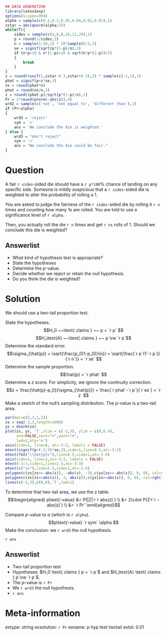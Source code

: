 ```r
## DATA GENERATION
library(latex2exp)
options(scipen=999)
alpha = sample(c(0.2,0.1,0.05,0.04,0.02,0.01),1)
zstar = abs(qnorm(alpha/2))
while(T){
    sides = sample(c(4,6,8,10,12,20),1)
    p = round(1/sides,3)
    n = sample(1:10,1) * 10^sample(0:3,1)
    se = signif(sqrt(p*(1-p)/n),3)
    if (n*p>10 & n*(1-p)>10 & sqrt(n*p*(1-p))>7)
    {
        break
    }
}
z = round(runif(1,zstar-0.3,zstar+0.3),2) * sample(c(-1,1),1)
phat = signif(p+z*se,3)
ns = round(phat*n)
phat = round(ns/n,3)
z = round((phat-p)/sqrt(p*(1-p)/n),2)
Pr = 2*round(pnorm(-abs(z)),4)
wrd2 = sample(c('not', 'not equal to', 'different than'),1)
if (Pr<alpha)
{
    wrd3 = 'reject'
    sym = '<'
    ans = 'We conclude the die is weighted.'
} else {
    wrd3 = "don't reject"
    sym = '>'
    ans = "We conclude the die could be fair."
}

```

Question
========

A fair `r sides`-sided die should have a `r p*100`% chance of landing on any specific side. Someone is mildly suspicious that a `r sides`-sided die is weighted to alter the probability of rolling a 1.

You are asked to judge the fairness of the `r sides`-sided die by rolling it `r n` times and counting how many 1s are rolled. You are told to use a significance level of `r alpha`.

Then, you actually roll the die `r n` times and get `r ns` rolls of 1. Should we conclude this die is weighted?


Answerlist
--------
* What kind of hypothesis test is appropriate?
* State the hypotheses
* Determine the $p$-value.
* Decide whether we reject or retain the null hypothesis.
* Do you think the die is weighted?


Solution
========

We should use a two-tail proportion test.

State the hypotheses.
$$H_0 ~~\text{ claims } ~~ p = `r p` $$
$$H_\text{A} ~~\text{ claims } ~~ p \ne `r p`$$
Determine the standard error.
$$\sigma_{\hat{p}} = \sqrt{\frac{p_0(1-p_0)}{n}} = \sqrt{\frac{`r p`(1-`r p`)}{`r n`}} = `r se` $$
Determine the sample proportion.
$$\hat{p} = `r phat` $$
Determine a $z$ score. For simplicity, we ignore the continuity correction.
$$z = \frac{\hat{p}-p_0}{\sigma_{\hat{p}}} = \frac{`r phat`-`r p`}{`r se`} = `r z` $$
Make a sketch of the null's sampling distribution. The $p$-value is a two-tail area.

```r
par(mar=c(5,3,1,1))
zs = seq(-3,3,length=1000)
ys = dnorm(zs)
plot(zs, ys, 'l',xlim = c(-3,3), ylim = c(0,0.4),
     ann=FALSE,xaxt="n",yaxt="n",
     lwd=1,bty='n')
axis(side=1, line=0, at=-3:3, labels = FALSE)
mtext(signif(p+(-3:3)*se,3),side=1,line=0.5,at=-3:3)
mtext(TeX("\\hat{p}="),line=0.5,side=1,at=-3.6)
axis(side=1, line=2,at=-3:3, labels = FALSE)
mtext(-3:3,side=1,line=2.5,at=-3:3)
mtext(c("z="),line=2.5,side=1,at=-3.6)
polygon(c(zs[zs<=-abs(z)], -abs(z), -3),c(ys[zs<=-abs(z)], 0, 0), col=rgb(1,0,0,0.5))
polygon(c(zs[zs>=abs(z)], 3, abs(z)),c(ys[zs>=abs(z)], 0, 0), col=rgb(1,0,0,0.5))
lines(c(-3,3),c(0,0),'l',lwd=1)
```

To determine that two-tail area, we use the z table.
$$\begin{aligned}
p\text{-value} &= P(|Z|>`r abs(z)`) \\
               &= 2\cdot P(Z<`r -abs(z)`) \\
               &= `r Pr` 
\end{aligned}$$

Compare $p$-value to $\alpha$ (which is `r alpha`).
$$p\text{-value} `r sym` \alpha $$
Make the conclusion: we `r wrd3` the null hypothesis.

`r ans`


Answerlist
--------
* Two-tail proportion test
* Hypotheses: $H_0 \text{ claims } p = `r p`$  and $H_\text{A} \text{ claims } p \ne `r p`$.
* The $p$-value is `r Pr`
* We `r wrd3` the null hypothesis.
* `r ans`


Meta-information
============
extype: string
exsolution: `r Pr`
exname: p hyp test twotail
extol: 0.01
